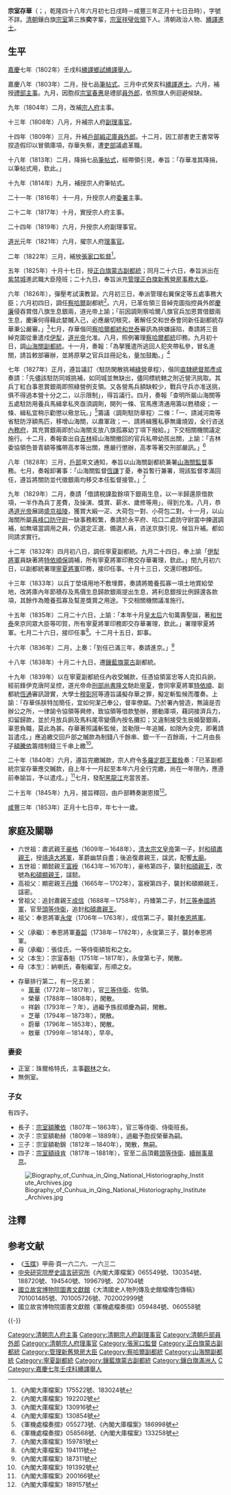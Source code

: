 {{Hatnote|这是[[满族人名|满族人名]]，只称名而不与姓氏连用，其姓氏为[[爱新觉罗氏|爱新觉罗]]。}}
'''宗室存華'''（{{lang-mnc|ᡠᡴᠰᡠᠨ<br /> ᡮᡠᠨᡥᡡᠸᠠ|v=Uksun Tsʽunhūwa|a=Uksun Cunhvwa}}；{{fact}}{{bd|1783年|7月6日|1853年|2月24日|catIdx=Z宗}}，乾隆四十八年六月初七日戌時－咸豐三年正月十七日丑時），字號不詳。[[清朝|清朝]]鑲白旗[[宗室|宗室]]第三族'''奕'''字輩，[[宗室祥璧|宗室祥璧]][[佐領|佐領]]下人。清朝政治人物、[[繙譯進士|繙譯進士]]。

==生平==
[[嘉慶|嘉慶]]七年（1802年）壬戌科[[繙譯鄉試|繙譯鄉試]][[繙譯舉人|繙譯舉人]]。

嘉慶八年（1803年）二月，授七品[[筆帖式|筆帖式]]。三月中式癸亥科[[繙譯進士|繙譯進士]]。六月，補授[[禮部|禮部]][[主事|主事]]。九月，因胞叔[[宗室春惠|宗室春惠]]是禮部[[員外郎|員外郎]]，依照旗人例迴避候缺。

九年（1804年）二月，改補[[宗人府|宗人府]]主事。

十三年（1808年）八月，升補宗人府[[副理事官|副理事官]]。

十四年（1809年）三月，升補[[戶部|戶部]][[緞疋庫|緞疋庫]][[員外郎|員外郎]]。十二月，因工部書吏王書常等捏造假印以冒領庫項，存華失察，遭[[吏部|吏部]]議處革職。

十八年（1813年）二月，降捐七品[[筆帖式|筆帖式]]，經帶領引見，奉旨：「存華准其降捐，以筆帖式用，欽此。」

十九年（1814年）九月，補授宗人府筆帖式。

二十一年（1816年）十一月，升授宗人府[[委署|委署]]主事。

二十二年（1817年）十月，實授宗人府主事。

二十四年（1819年）六月，升授宗人府副理事官。

[[道光|道光]]元年（1821年）六月，擢宗人府[[理事官|理事官]]。

二年（1822年）三月，補放[[張家口監督|張家口監督]]<ref>《內閣大庫檔案》175522號、183024號</ref>。

五年（1825年）十月十七日，授[[正白旗蒙古|正白旗蒙古]][[副都統|副都統]]；同月二十六日，奉旨派出在[[紫禁城|紫禁城]]進武職大臣陸班；二十九日，奉旨派充[[管理正白旗新舊營房事務大臣|管理正白旗新舊營房事務大臣]]。

六年（1826年），彈壓考試漢教習。六月初三日，奉派管理右翼保定等五處事務大臣；六月初四日，調任[[察哈爾|察哈爾]]副都統<ref>《內閣大庫檔案》192202號</ref>。六月，已革佐領三音綽克圖指控員外郎[[慶廉|慶廉]]侵吞賞借八旗生息銀兩，道光帝上諭；「前因調劑察哈爾八旗官兵加恩賞借銀兩生息，慶廉何得藉此婪贓入己，必應嚴切根究，著解任交和世泰會同新任副都統存華秉公嚴審。」<ref>《內閣大庫檔案》130916號</ref>七月，存華偕同[[察哈爾都統|察哈爾都統]][[和世泰|和世泰]]審訊為挾嫌誣陷，奏請將三音綽克圖從重遣戍[[伊犁|伊犁]]，[[道光帝|道光帝]]允准。八月，照例署理[[察哈爾都統|察哈爾都統]]印務。九月初十日，調[[山海關副都統|山海關副都統]]。十一月，奏報：「為拏獲遣所逃回人犯夾帶私參，冒名進關，請旨敕部審辦，並將原拏之官兵註冊記名，量加鼓勵。」<ref>《內閣大庫檔案》130854號</ref>

七年（1827年）正月，遵旨議訂〈駐防閑散挑補[[綠營|綠營]]章程〉，偕同[[直隸總督|直隸總督]][[那彥成|那彥成]]奏請：「先儘該駐防同城挑補，如同城並無缺出，儘同標統轄之附近營汛挑取。其兵丁紅白事恩賞銀兩即照綠營例支領。又各營馬兵額缺較少，戰兵守兵亦准送挑，俱不得過本營十分之二，以示限制」，得旨議行。四月，奏報「查明所屬山海關等五處駐防用養兵馬緝拿私夾亟須調劑，開列一條、官馬應清通用籌以甦積疲；一條、緝私宜稍示勸懲以儆怠玩。」<ref>《軍機處檔奏摺》055273號、《內閣大庫檔案》186998號</ref>籌議〈調劑駐防章程〉二條：「一、請減河南等省駐防浮額馬匹，移增山海關，以肅軍政；一、請將緝獲私蔘無庸燒毀，全行咨送[[內務府|內務府]]，其充賞銀兩即於山海關支放八旗孤寡幼丁項下撥給。」下交相關機關議定施行。十二月，奏報查出自[[吉林|吉林]]經山海關撤回的官兵私帶幼孩出關，上諭：「吉林委協領色普青額等攜帶高孝等出關，應嚴行懲辦，高孝等著交刑部嚴訊。」<ref>《軍機處檔奏摺》058568號、《內閣大庫檔案》133258號</ref>

八年（1828年）三月，[[戶部|戶部]]來文通知，奉旨以山海關副都統兼署[[山海關監督|山海關監督]]事務。七月，奏報卸署事：「山海關監督[[恆謙|恆謙]]丁憂，奉旨暫行兼署，現該監督孝滿回任，遵旨將關防並代徵銀兩均移交本任監督接管。」<ref>《內閣大庫檔案》159781號</ref>

九年（1829年）二月，奏請「借請稅課盈餘項下銀兩生息，以一半歸還原借款項，一半作為兵丁差費，及操演、獎賞、薪水、歲修等用」，得到允准。八月，恭遇[[道光帝|道光帝]]展謁[[盛京|盛京]][[盛京三陵|祖陵]]，獲賞大緞一疋、大荷包一對、小荷包二對。十一月，以山海關所屬[[喜峰口|喜峰口]][[防守尉|防守尉]]一缺事務較繁，奏請於永平府、哈口二處防守尉當中揀選調補，如無堪當調用之員，仍選定正選、備選人員，咨送京旗引見、候旨升補。都如同請求實行。

十二年（1832年）四月初八日，調任寧夏副都統。九月二十四日，奉上諭「[[伊犁將軍|伊犁將軍]]員缺著將[[特依順保|特依順保]]調補，所有寧夏將軍印務交存華署理，欽此。」閏九月初六日，以副都統署理[[寧夏將軍|寧夏將軍]]印務，接印任事。十月十三日，交還印務卸任。

十三年（1833年）以兵丁塋墳用地不敷埋葬，奏請將贍養孤寡一項土地賞給塋地，改將庫內年節積存及馬價生息歸款銀兩提出生息，將利息銀按比例歸還各款項，其餘作為贍養孤寡及幫差獎賞之用途。下交相關機關議准施行。

十五年（1835年）二月二十六日，上諭：「本年十月[[孝和睿皇后|皇太后]]六旬萬壽聖誕，著[[和世泰|和世泰]]來京同眾大臣等叩賀，所有寧夏將軍印務即交存華署理，欽此。」署理寧夏將軍。七月二十六日，接印任事<ref>《內閣大庫檔案》194111號</ref>。十二月十五日，卸事。

十六年（1836年）二月，上奏：「到任已滿三年，奏請進京。」<ref>《內閣大庫檔案》187311號</ref>

十八年（1838年）十月二十九日，遷[[鑲藍旗蒙古|鑲藍旗蒙古]]副都統。

十九年（1839年）以在寧夏副都統任內收受贓款，任憑協領富忠等人克扣兵餉，經前鋒伊克唐阿呈控，道光帝命[[刑部尚書|刑部尚書]][[隆文|隆文]]馳赴[[寧夏|寧夏]]，會同寧夏將軍[[特依順|特依順]]、副都統[[恆通|恆通]]審訊證實，大學士[[穆彰阿|穆彰阿]]等遵旨議擬存華之罪，擬定斬監候而覆奏。上諭：「存華係朕特加簡任，宜如何潔己奉公，督率僚屬。乃於署內營造，無論是否辦公之所，一律諭令協領等興修，致協領等借款墊辦，挪動庫項，藉詞接濟兵力，扣留歸款，並於月放兵餉及馬料尾零變價內按名攤扣；又違制接受生辰婚娶銀兩，辜恩負職，莫此為甚。存華著照議斬監候，並勒限一年追贓，如限內全完，即著請旨遣戍。」應追繳交回戶部之贓款為制錢八千餘串、銀一千一百餘兩，十二月由長子[[額騰依|額騰依]]籌措制錢三千串上繳<ref>《內閣大庫檔案》191392號</ref>。

二十年（1840年）六月，遵旨完繳贓款，宗人府令[[多羅定郡王|多羅定郡王]][[載銓|載銓]]奏：「已革副都統宗室存華應交贓款，自上年十一月起至本年六月全行完繳，尚在一年限內，應遵前奉諭旨，予以遣戍。」<ref>《內閣大庫檔案》200166號</ref>七月，發配[[黑龍江|黑龍江]]充當苦差。

二十五年（1845年）九月，接旨釋回，由戶部轉奏謝恩摺<ref>《內閣大庫檔案》189157號</ref>。

[[咸豐|咸豐]]三年（1853年）正月十七日卒，年七十一歲。

==家庭及關聯==
*六世祖：肅武親王[[豪格|豪格]]（1609年－1648年），[[清太宗文皇帝|清太宗文皇帝]]第一子，封[[和碩肅親王|和碩肅親王]]，授[[靖遠大將軍|靖遠大將軍]]，革爵幽禁自盡；後追復肅親王，諡武，配饗[[太廟|太廟]]。
*五世祖：顯懿親王[[富綬|富綬]]（1643年－1670年），豪格第四子，襲封[[和碩親王|和碩親王]]，改號為[[和碩顯親王|和碩顯親王]]，諡懿。
*高祖父：顯密親王[[丹臻|丹臻]]（1665年－1702年），富綬第四子，襲封和碩顯親王，諡密。
*曾祖父：追封肅親王[[成信|成信]]（1688年－1758年），丹臻第二子，封[[三等奉國將軍|三等奉國將軍]]，官至[[頭等侍衛|頭等侍衛]]，追封[[和碩肅親王|和碩肅親王]]。
*祖父：奉恩將軍[[永俊|永俊]]（1706年－1763年），成信第二子，襲封[[奉恩將軍|奉恩將軍]]。

*父（承繼）：奉恩將軍[[春韶|春韶]]（1738年－1782年），永俊第三子，襲封奉恩將軍。
*母（承繼）：張佳氏，一等侍衛額哲和之女。
*父（本生）：宗室春魁（1751年－1817年），永俊第七子，閑散。
*母（本生）：納喇氏，春魁繼室，彤順之女。

*存華排行第二，有一兄五弟：
**[[宗室萬華|萬華]]（1772年－1817年），官[[三等侍衛|三等侍衛]]、佐領。
**榮華（1788年－1808年），閑散。
**祥齡（1793年－？年），過繼予族叔順慶為嗣，閑散。
**芝華（1794年－1873年），閑散。
**蔚華（1796年－1853年），閑散。
**敖華（1799年－1814年），早卒。

===妻妾===
*正室：珠爾格特氏，主事[[觀林|觀林]]之女。
*無側室。

===子女===
有四子。
*長子：[[宗室額騰依|宗室額騰依]]（1807年－1863年），官三等侍衛、侍衛班長。
*次子：宗室額勒赫（1809年－1889年），過繼予胞叔榮華為嗣。
*三子：宗室額勒錦（1812年－1840年），閑散，無嗣。
*四子：[[宗室額祿肯|宗室額祿肯]]（1817年－1881年），官至二品頂戴[[頭等侍衛|頭等侍衛]]、[[續辦事章京|續辦事章京]]。

[[File:Biography_of_Cunhua_in_Qing_National_Historiography_Institute_Archives.jpg|thumb]]

==注釋==
{{reflist|2}}
==参考文献==
*《[[玉牒|玉牒]]》甲冊·頁一六二六、一六三二
*[[中央研究院|中央研究院]][http://www.ihp.sinica.edu.tw/ 歷史語言研究所]{{Wayback|url=http://www.ihp.sinica.edu.tw/ |date=20100424033054 }}《內閣大庫檔案》065549號、130354號、188720號、194540號、199679號、207104號
*[[國立故宮博物院|國立故宮博物院]][https://web.archive.org/web/20110606041041/http://tech2.npm.edu.tw/museum/index.aspx 圖書文獻館]《大清國史人物列傳及史館檔傳包傳稿》701001485號、701005726號、702002999號
*國立故宮博物院圖書文獻館《軍機處檔奏摺》059484號、060558號

{{-}}
{{start box}}
{{s-off}}
{{succession box|[[樂善_(博爾濟吉特氏)|樂善]]|[[福克精阿|福克精阿]]|[[察哈爾副都統|察哈爾副都統]]|<small>道光六年六月甲寅－道光六年九月戊子</small><br>1826年7月8日－1826年10月10日在任}}
{{succession box|[[福克精阿|福克精阿]]|[[左廷桐|左廷桐]]|[[山海關副都統|山海關副都統]]|<small>道光六年九月戊子－道光十二年四月甲申</small><br>1826年10月10日－1832年5月7日在任}}
{{succession box|[[和福|和福]]|[[恆通|恆通]]|[[寧夏副都統|寧夏副都統]]|<small>道光十二年四月甲申－道光十八年十月丁酉</small><br>1832年5月7日－1838年12月15日在任}}
{{end box}}

{{嘉慶八年癸亥科繙譯進士金榜}}
{{DEFAULTSORT:Z宗}}
[[Category:清朝宗人府主事|Category:清朝宗人府主事]]
[[Category:清朝宗人府副理事官|Category:清朝宗人府副理事官]]
[[Category:清朝戶部員外郎|Category:清朝戶部員外郎]]
[[Category:清朝宗人府理事官|Category:清朝宗人府理事官]]
[[Category:張家口監督|Category:張家口監督]]
[[Category:正白旗蒙古副都統|Category:正白旗蒙古副都統]]
[[Category:管理新舊營房大臣|Category:管理新舊營房大臣]]
[[Category:察哈爾副都統|Category:察哈爾副都統]]
[[Category:山海關副都統|Category:山海關副都統]]
[[Category:寧夏副都統|Category:寧夏副都統]]
[[Category:鑲藍旗蒙古副都統|Category:鑲藍旗蒙古副都統]]
[[Category:鑲白旗滿洲人|Category:鑲白旗滿洲人]]
[[Category:清朝宗室|C]]
[[Category:嘉慶七年壬戌科繙譯舉人|Category:嘉慶七年壬戌科繙譯舉人]]